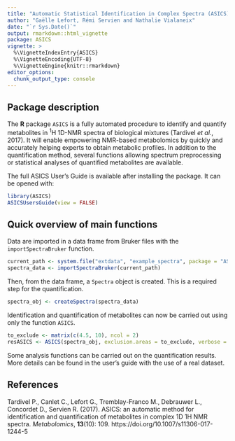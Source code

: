 ```yaml
---
title: "Automatic Statistical Identification in Complex Spectra (ASICS)"
author: "Gaëlle Lefort, Rémi Servien and Nathalie Vialaneix"
date: "`r Sys.Date()`"
output: rmarkdown::html_vignette
package: ASICS
vignette: >
  %\VignetteIndexEntry{ASICS}
  %\VignetteEncoding{UTF-8}
  %\VignetteEngine{knitr::rmarkdown}
editor_options: 
  chunk_output_type: console
---
```


## Package description 
The **R** package `ASICS` is a fully automated procedure to identify and 
quantify metabolites in $^1$H 1D-NMR spectra of biological mixtures 
(Tardivel *et al.*, 2017). It will enable empowering NMR-based metabolomics by 
quickly and accurately helping experts to obtain metabolic profiles. In addition
to the quantification method, several functions allowing spectrum 
preprocessing or statistical analyses of quantified metabolites are available.

The full ASICS User's Guide is available after installing the package. It can be
opened with:

```r
library(ASICS)
ASICSUsersGuide(view = FALSE)
```

## Quick overview of main functions

Data are imported in a data frame from Bruker files with the 
`importSpectraBruker` function.
```r
current_path <- system.file("extdata", "example_spectra", package = "ASICS")
spectra_data <- importSpectraBruker(current_path)
```

Then, from the data frame, a `Spectra` object is created. This is a required 
step for the quantification.
```r
spectra_obj <- createSpectra(spectra_data)
```

Identification and quantification of metabolites can now be carried out using 
only the function `ASICS`. 
```r
to_exclude <- matrix(c(4.5, 10), ncol = 2)
resASICS <- ASICS(spectra_obj, exclusion.areas = to_exclude, verbose = FALSE)
```

Some analysis functions can be carried out on the quantification results. More
details can be found in the user's guide with the use of a real dataset.

## References
Tardivel P., Canlet C., Lefort G., Tremblay-Franco M., Debrauwer L., Concordet 
D., Servien R. (2017). ASICS: an automatic method for identification and 
quantification of metabolites in complex 1D 1H NMR spectra. *Metabolomics*,
**13**(10): 109. https://doi.org/10.1007/s11306-017-1244-5

